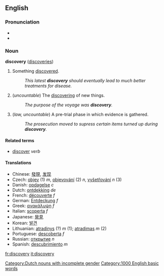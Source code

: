 ==English==
=== Pronunciation ===
*{{IPA|/dəsˈg̊ʌv(ə)ˌɹi/ (CanE)}}
*{{Audio|en-ca-discovery.ogg|Audio (CA)}}

=== Noun ===
'''discovery''' ([[discoveries]])

# Something [[discover]]ed.
#: ''This latest '''discovery''' should eventually lead to much better treatments for disease.''
# (''uncountable'') The [[discover]]ing of new things.
#: ''The purpose of the voyage was '''discovery'''.''
# (''law, uncountable'') A pre-trial phase in which evidence is gathered.
#: ''The prosecution moved to supress certain items turned up during '''discovery'''.''

====Related terms====
*[[discover]] ''verb''

====Translations====
*Chinese: [[發現]], [[发现]]
*Czech: [[objev]] (1) ''m'', [[objevování]] (2) ''n'', [[vyšetřování]] ''n'' (3)
*Danish: [[opdagelse]] ''c''
*Dutch: [[ontdekking]] ''de'' [[Category:Dutch nouns with incomplete gender]]
*French: [[découverte]] ''f''
*German: [[Entdeckung]] ''f''
*Greek: [[ανακάλυψη]] ''f''
*Italian: [[scoperta]] ''f''
*Japanese: [[発見]]
*Korean: [[발견]]
*Lithuanian: [[atradinys]] (?) ''m'' (1); [[atradimas]] ''m'' (2)
*Portuguese: [[descoberta]] ''f''
*Russian: [[открытие]] ''n''
*Spanish: [[descubrimiento]] ''m''

[[Category:1000 English basic words]]

[[fr:discovery]]
[[it:discovery]]